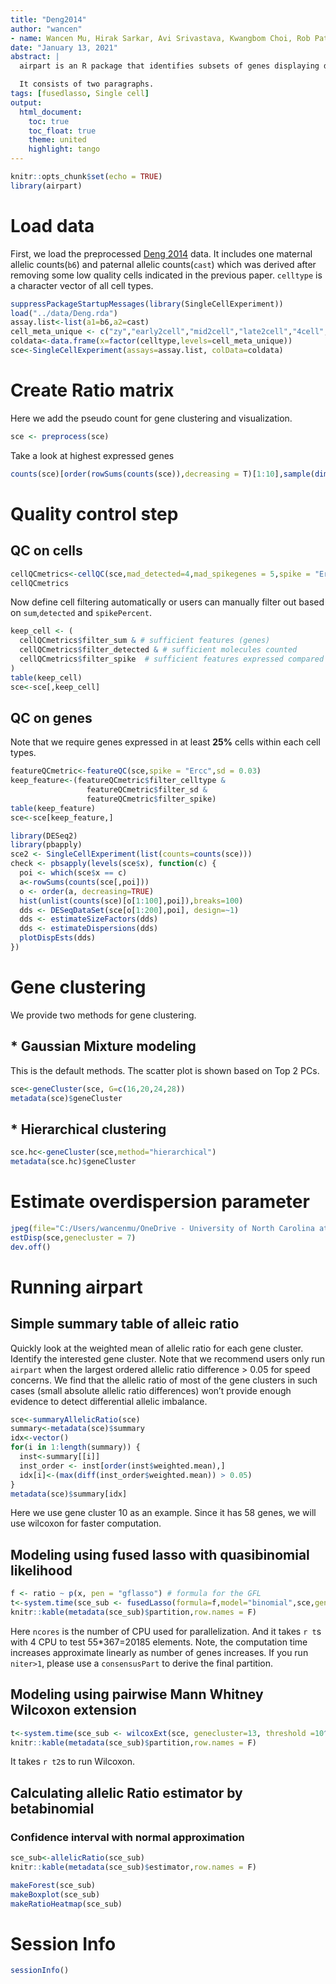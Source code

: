 ```yaml
---
title: "Deng2014"
author: "wancen"
- name: Wancen Mu, Hirak Sarkar, Avi Srivastava, Kwangbom Choi, Rob Patro, Michael I. Love
date: "January 13, 2021"
abstract: |
  airpart is an R package that identifies subsets of genes displaying differential CTS allelic imbalance across all cell types.

  It consists of two paragraphs.
tags: [fusedlasso, Single cell]
output: 
  html_document:
    toc: true  
    toc_float: true 
    theme: united  
    highlight: tango  
---
```


```r
knitr::opts_chunk$set(echo = TRUE)
library(airpart)
```

# Load data

First, we load the preprocessed [Deng 2014](https://www.nature.com/articles/s41586-018-0836-1) data. It includes one maternal allelic counts(`b6`) and paternal allelic counts(`cast`) which was derived after removing some low quality cells indicated in the previous paper. `celltype` is a character vector of all cell types.

```r
suppressPackageStartupMessages(library(SingleCellExperiment))
load("../data/Deng.rda")
assay.list<-list(a1=b6,a2=cast)
cell_meta_unique <- c("zy","early2cell","mid2cell","late2cell","4cell","8cell","16cell","earlyblast","midblast","lateblast") 
coldata<-data.frame(x=factor(celltype,levels=cell_meta_unique))
sce<-SingleCellExperiment(assays=assay.list, colData=coldata)
```

# Create Ratio matrix

Here we add the pseudo count for gene clustering and visualization.
```r
sce <- preprocess(sce)
```

Take a look at highest expressed genes
```r
counts(sce)[order(rowSums(counts(sce)),decreasing = T)[1:10],sample(dim(sce)[2],5)]
```
# Quality control step
## QC on cells
```r
cellQCmetrics<-cellQC(sce,mad_detected=4,mad_spikegenes = 5,spike = "Ercc")
cellQCmetrics
```

Now define cell filtering automatically or users can manually filter out based on `sum`,`detected` and `spikePercent`. 
```r
keep_cell <- (
  cellQCmetrics$filter_sum & # sufficient features (genes)
  cellQCmetrics$filter_detected & # sufficient molecules counted
  cellQCmetrics$filter_spike  # sufficient features expressed compared to spike genes, high quality cells
) 
table(keep_cell)
sce<-sce[,keep_cell]
```

## QC on genes
Note that we require genes expressed in at least **25%** cells within each cell types. 
```r
featureQCmetric<-featureQC(sce,spike = "Ercc",sd = 0.03)
keep_feature<-(featureQCmetric$filter_celltype &
                 featureQCmetric$filter_sd &
                 featureQCmetric$filter_spike)
table(keep_feature)
sce<-sce[keep_feature,]
```



```r
library(DESeq2)
library(pbapply)
sce2 <- SingleCellExperiment(list(counts=counts(sce)))
check <- pbsapply(levels(sce$x), function(c) {
  poi <- which(sce$x == c)
  a<-rowSums(counts(sce[,poi]))
  o <- order(a, decreasing=TRUE)
  hist(unlist(counts(sce)[o[1:100],poi]),breaks=100)
  dds <- DESeqDataSet(sce[o[1:200],poi], design=~1)
  dds <- estimateSizeFactors(dds)
  dds <- estimateDispersions(dds)
  plotDispEsts(dds)
})
```
# Gene clustering

We provide two methods for gene clustering. 

## * Gaussian Mixture modeling

This is the default methods. The scatter plot is shown based on Top 2 PCs.
```r
sce<-geneCluster(sce, G=c(16,20,24,28))
metadata(sce)$geneCluster
```

## * Hierarchical clustering 
```r
sce.hc<-geneCluster(sce,method="hierarchical")
metadata(sce.hc)$geneCluster
```
# Estimate overdispersion parameter

```r
jpeg(file="C:/Users/wancenmu/OneDrive - University of North Carolina at Chapel Hill/Lab/GRA/project1/plots/BBdisp_deng.jpeg",width = 7, height = 5,units = "in",res=450)
estDisp(sce,genecluster = 7)
dev.off()
```
# Running airpart

## Simple summary table of alleic ratio

Quickly look at the weighted mean of allelic ratio for each gene cluster. Identify the interested gene cluster. Note that we recommend users only run `airpart` when the largest ordered allelic ratio difference > 0.05 for speed concerns. We find that the allelic ratio of most of the gene clusters in such cases (small absolute allelic ratio differences) won't provide enough evidence to detect differential allelic imbalance.
```r
sce<-summaryAllelicRatio(sce)
summary<-metadata(sce)$summary
idx<-vector()
for(i in 1:length(summary)) {
  inst<-summary[[i]]
  inst_order <- inst[order(inst$weighted.mean),]
  idx[i]<-(max(diff(inst_order$weighted.mean)) > 0.05)
}
metadata(sce)$summary[idx]
```
Here we use gene cluster 10 as an example. Since it has 58 genes, we will use wilcoxon for faster computation.

## Modeling using fused lasso with quasibinomial likelihood

```r
f <- ratio ~ p(x, pen = "gflasso") # formula for the GFL
t<-system.time(sce_sub <- fusedLasso(formula=f,model="binomial",sce,genecluster = 13,ncores=4,niter=1))
knitr::kable(metadata(sce_sub)$partition,row.names = F)
```
Here `ncores` is the number of CPU used for parallelization. And it takes `r t`s with 4 CPU to test 55*367=20185 elements. Note, the computation time increases approximate linearly as number of genes increases. If you run `niter>1`, please use a `consensusPart` to derive the final partition.

## Modeling using pairwise Mann Whitney Wilcoxon extension

```r
t<-system.time(sce_sub <- wilcoxExt(sce, genecluster=13, threshold =10^seq(from=-2,to=-0.4,by=0.1)))
knitr::kable(metadata(sce_sub)$partition,row.names = F)
```

It takes `r t2`s to run Wilcoxon.

## Calculating allelic Ratio estimator by betabinomial 
### Confidence interval with normal approximation
```r
sce_sub<-allelicRatio(sce_sub)
knitr::kable(metadata(sce_sub)$estimator,row.names = F)
```

```r
makeForest(sce_sub)
makeBoxplot(sce_sub)
makeRatioHeatmap(sce_sub)
```

# Session Info
```r
sessionInfo()
```
